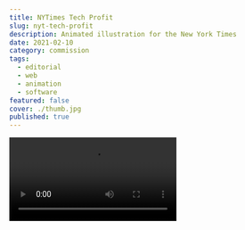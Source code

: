 ```yaml
---
title: NYTimes Tech Profit
slug: nyt-tech-profit
description: Animated illustration for the New York Times
date: 2021-02-10
category: commission
tags:
  - editorial
  - web
  - animation
  - software
featured: false
cover: ./thumb.jpg
published: true
---
```



<Video src={vid1} />

Animated illustration for the New York Times story, [Profits Steer Our Digital Future](https://www.nytimes.com/2021/02/10/technology/profits-steer-our-digital-future.html).
